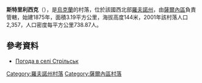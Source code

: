 {{coord|51|26|2|N|26|38|53|E|scale:30000|display=title}}

'''斯特里利西克'''（{{lang-uk|Стрільськ}}），是[[烏克蘭|烏克蘭]]的村落，位於該國西北部[[羅夫諾州|羅夫諾州]]，由[[薩爾內區|薩爾內區]]負責管轄，始建1875年，面積3.19平方公里，海拔高度144米，2001年該村落人口2,357，人口密度每平方公里738.87人。

==參考資料==
* [http://weather.in.ua/ua/rovenskaja/25384 Погода в селі Стрільськ] {{Wayback|url=http://weather.in.ua/ua/rovenskaja/25384 |date=20111216202403 }}

{{DEFAULTSORT:Стрільськ}}
[[Category:羅夫諾州村落|Category:羅夫諾州村落]]
[[Category:薩爾內區村落|Category:薩爾內區村落]]


{{Rivne-geo-stub}}